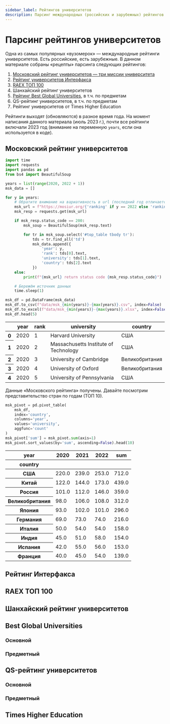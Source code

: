 ```yaml
---
sidebar_label: Рейтингов университетов
description: Парсинг международных (российских и зарубежных) рейтингов университетов
---
```


# Парсинг рейтингов университетов

Одна из самых популярных «вузомерок» — международные рейтинги университетов. Есть российские, есть зарубежные. В данном материале собраны «рецепты» парсинга следующих рейтингов:

1. [Московский рейтинг университетов — три миссии университета](https://mosiur.org/)
1. [Рейтинг университетов Интерфакса](https://academia.interfax.ru/ru/ratings/?rating=1&year=2023&page=1)
1. [RAEX ТОП 100](https://raex-rr.com/education/russian_universities/top-100_universities/2023/)
1. Шанхайский рейтинг университетов
1. [Рейтинг Best Global Universities](https://www.usnews.com/education/best-global-universities/rankings), в т.ч. по предметам
1. QS-рейтинг университетов, в т.ч. по предметам
1. Рейтинг университетов от Times Higher Education

Рейтинги выходят (обновляются) в разное время года. На момент написания данного материала (июль 2023 г.), почти все рейтинги включали 2023 год (внимание на переменную `years`, если она используется в коде).

## Московский рейтинг университетов

```python showLineNumbers title="Необходимые библиотеки для данного рейтинга"
import time
import requests
import pandas as pd
from bs4 import BeautifulSoup
```


```python showLineNumbers title="Парсим данные рейтинга"
years = list(range(2020, 2022 + 1))
msk_data = []

for y in years:
    # Обратите внимание на вариативность в url (последний год отличается от всех остальных)
    msk_url = f"https://mosiur.org/{'ranking' if y == 2022 else 'ranking' + str(y)}/"
    msk_resp = requests.get(msk_url)

    if msk_resp.status_code == 200:
        msk_soup = BeautifulSoup(msk_resp.text)

        for tr in msk_soup.select('#top_table tbody tr'):
            tds = tr.find_all('td')
            msk_data.append({
                'year': y,
                'rank': tds[0].text,
                'university': tds[1].text,
                'country': tds[2].text
            })
    else:
        print(f"{msk_url} return status code {msk_resp.status_code}")

    # Бережём источник данных
    time.sleep(1)

msk_df = pd.DataFrame(msk_data)
msk_df.to_csv(f"data/msk_{min(years)}-{max(years)}.csv", index=False)
msk_df.to_excel(f"data/msk_{min(years)}-{max(years)}.xlsx", index=False)
msk_df.head(5)
```

<div>
<table class="dataframe">
  <thead>
    <tr>
      <th></th>
      <th>year</th>
      <th>rank</th>
      <th>university</th>
      <th>country</th>
    </tr>
  </thead>
  <tbody>
    <tr>
      <th>0</th>
      <td>2020</td>
      <td>1</td>
      <td>Harvard University</td>
      <td>США</td>
    </tr>
    <tr>
      <th>1</th>
      <td>2020</td>
      <td>2</td>
      <td>Massachusetts Institute of Technology</td>
      <td>США</td>
    </tr>
    <tr>
      <th>2</th>
      <td>2020</td>
      <td>3</td>
      <td>University of Cambridge</td>
      <td>Великобритания</td>
    </tr>
    <tr>
      <th>3</th>
      <td>2020</td>
      <td>4</td>
      <td>University of Oxford</td>
      <td>Великобритания</td>
    </tr>
    <tr>
      <th>4</th>
      <td>2020</td>
      <td>5</td>
      <td>University of Pennsylvania</td>
      <td>США</td>
    </tr>
  </tbody>
</table>
</div>


Данные «Московского рейтинга» получены. Давайте посмотрим представительство стран по годам (ТОП 10).


```python showLineNumbers title="Строим сводную таблицу по странам и годам"
msk_pivot = pd.pivot_table(
    msk_df,
    index='country',
    columns='year',
    values='university',
    aggfunc='count'
)
msk_pivot['sum'] = msk_pivot.sum(axis=1)
msk_pivot.sort_values(by='sum', ascending=False).head(10)
```

<div>
<table class="dataframe">
  <thead>
    <tr>
      <th>year</th>
      <th>2020</th>
      <th>2021</th>
      <th>2022</th>
      <th>sum</th>
    </tr>
    <tr>
      <th>country</th>
      <th></th>
      <th></th>
      <th></th>
      <th></th>
    </tr>
  </thead>
  <tbody>
    <tr>
      <th>США</th>
      <td>220.0</td>
      <td>239.0</td>
      <td>253.0</td>
      <td>712.0</td>
    </tr>
    <tr>
      <th>Китай</th>
      <td>122.0</td>
      <td>144.0</td>
      <td>173.0</td>
      <td>439.0</td>
    </tr>
    <tr>
      <th>Россия</th>
      <td>101.0</td>
      <td>112.0</td>
      <td>146.0</td>
      <td>359.0</td>
    </tr>
    <tr>
      <th>Великобритания</th>
      <td>98.0</td>
      <td>106.0</td>
      <td>108.0</td>
      <td>312.0</td>
    </tr>
    <tr>
      <th>Япония</th>
      <td>93.0</td>
      <td>102.0</td>
      <td>101.0</td>
      <td>296.0</td>
    </tr>
    <tr>
      <th>Германия</th>
      <td>69.0</td>
      <td>73.0</td>
      <td>74.0</td>
      <td>216.0</td>
    </tr>
    <tr>
      <th>Италия</th>
      <td>50.0</td>
      <td>54.0</td>
      <td>54.0</td>
      <td>158.0</td>
    </tr>
    <tr>
      <th>Индия</th>
      <td>45.0</td>
      <td>51.0</td>
      <td>58.0</td>
      <td>154.0</td>
    </tr>
    <tr>
      <th>Испания</th>
      <td>42.0</td>
      <td>55.0</td>
      <td>56.0</td>
      <td>153.0</td>
    </tr>
    <tr>
      <th>Франция</th>
      <td>40.0</td>
      <td>45.0</td>
      <td>54.0</td>
      <td>139.0</td>
    </tr>
  </tbody>
</table>
</div>




## Рейтинг Интерфакса

## RAEX ТОП 100

## Шанхайский рейтинг университетов

## Best Global Universities

### Основной

### Предметный

## QS-рейтинг университетов

### Основной

### Предметный

## Times Higher Education